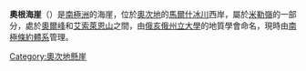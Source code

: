 {{Coord|83|30|S|157|40|E|source:GNIS|display=title}}

'''奧根海崖'''（{{lang-en|Augen Bluffs}}）是[[南極洲|南極洲]]的海崖，位於[[奧次地|奧次地]]的[[馬爾什冰川|馬爾什冰川]]西岸，屬於[[米勒嶺|米勒嶺]]的一部分，處於[[奧爾峰|奧爾峰]]和[[艾索萊恩山|艾索萊恩山]]之間，由[[俄亥俄州立大學|俄亥俄州立大學]]的地質學會命名，現時由[[南極條約體系|南極條約體系]]管理。

{{DEFAULTSORT:Augen Bluffs}}
[[Category:奧次地懸崖|Category:奧次地懸崖]]


{{OatesLand-geo-stub}}
